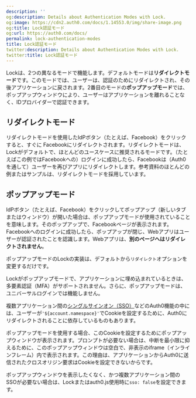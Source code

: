 ```yaml
---
description: ''
og:description: Details about Authentication Modes with Lock.
og:image: https://cdn2.auth0.com/docs/1.14553.0/img/share-image.png
og:title: Lock認証モード
og:url: https://auth0.com/docs/
permalink: lock-authentication-modes
title: Lock認証モード
twitter:description: Details about Authentication Modes with Lock.
twitter:title: Lock認証モード
---
```


Lockは、2つの異なるモードで機能します。デフォルトモードは**リダイレクトモード**です。このモードでは、ユーザーは、認証のためにリダイレクトされ、その後アプリケーションに戻されます。2番目のモードの**ポップアップモード**では、ポップアップウィンドウにより、ユーザーはアプリケーションを離れることなく、IDプロバイダーで認証できます。

## リダイレクトモード

リダイレクトモードを使用したIdPボタン（たとえば、Facebook）をクリックすると、すぐに Facebookにリダイレクトされます。リダイレクトモードは、Lockがデフォルトで、ほとんどのユースケースに推奨されるモードです。（たとえばこの例ではFacebookへの）ログインに成功したら、Facebookは（Auth0を通して）ユーザーを再びアプリにリダイレクトします。参考資料のほとんどの例またはサンプルは、リダイレクトモードを採用しています。

## ポップアップモード

IdPボタン（たとえば、Facebook）をクリックしてポップアップ（新しいタブまたはウィンドウ）が開いた場合は、ポップアップモードが使用されていることを意味します。そのポップアップで、Facebookページが表示されます。Facebookへのログインに成功したら、ポップアップが閉じ、Webアプリはユーザーが認証されたことを認識します。Webアプリは、**別のページへはリダイレクトされません**。

ポップアップモードのLockの実装は、デフォルトから`リダイレクト`オプションを変更するだけです。



Lockがポップアップモードで、アプリケーションに埋め込まれているときは、多要素認証（MFA）がサポートされません。さらに、ポップアップモードは、ユニバーサルログインでは機能しません。

複数アプリケーション間の[シングルサインオン（SSO）](/single-sign-on)などのAuth0機能の中には、ユーザーが`'${account.namespace}'`でCookieを設定するために、Auth0にリダイレクトされることに依存しているものもあります。

ポップアップモードを使用する場合、このCookieを設定するためにポップアップウィンドウが表示されます。プロンプトが必要ない場合は、中断を最小限に抑えるために、このポップアップウィンドウは空白で、非表示のiframe（インラインフレーム）内で表示されます。この理由は、アプリケーションからAuth0に送信されたクロスオリジン要求はCookieを設定できないからです。

ポップアップウィンドウを表示したくなく、かつ複数アプリケーション間のSSOが必要ない場合は、Lockまたはauth0.js使用時に`sso: false`を設定できます。
